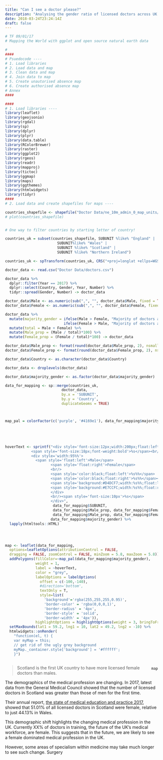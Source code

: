 ```yaml
---
title: "Can I see a doctor please?"
description: "Analysing the gender ratio of licensed doctors across UK countries"
date: 2018-03-24T23:24:14Z
draft: false
---
```


```r
# TF 09/01/17
# Mapping the World with ggplot and open source natural earth data

# 
####
# Psuedocode ----
# 1. Load libraries
# 2. Load data and map
# 3. Clean data and map
# 4. Join data to map
# 5. Create unautorised absence map
# 6. Create authorised absence map
# Annex
####

####
# 1. Load libraries ----
library(leaflet)
library(geojsonio)
library(rgdal)
library(sp)
library(dplyr)
library(plyr)
library(data.table)
library(RColorBrewer)
library(raster)
library(ggplot2)
library(rgeos)
library(readr)
library(mapproj)
library(tictoc)
library(ggmap)
library(maps)
library(ggthemes)
library(htmlwidgets)
library(tidyr)
####
# 2. Load data and create shapefiles for maps ----

countries_shapefile <- shapefile("Doctor Data/ne_10m_admin_0_map_units/ne_10m_admin_0_map_units.shp")
# plot(countries_shapefile)


# One way to filter countries by starting letter of country!

countries_uk = subset(countries_shapefile, SUBUNIT %like% "England" | 
                        SUBUNIT%like% "Wales" |
                        SUBUNIT %like% "Scotland" |
                        SUBUNIT %like% "Northern Ireland")

countries_uk <- spTransform(countries_uk, CRS("+proj=longlat +ellps=WGS84"))

doctor_data <- read.csv("Doctor Data/doctors.csv")

doctor_data %>% 
  dplyr::filter(Year == 2017) %>% 
  dplyr::select(Country, Gender, Year, Number) %>%
  tidyr::spread(Gender, Number) -> doctor_data

doctor_data$Male <- as.numeric(sub(",", "", doctor_data$Male, fixed = TRUE))
doctor_data$Female <- as.numeric(sub(",", "", doctor_data$Female, fixed = TRUE))

doctor_data %>%
  mutate(majority_gender = ifelse(Male > Female, "Majority of doctors are male", 
                           ifelse(Female > Male, "Majority of doctors are female", "Gender Equality")))  %>%
  mutate(total = Male + Female) %>%
  mutate(Male_prop = (Male / total)*100) %>%
  mutate(Female_prop = (Female / total)*100) -> doctor_data

doctor_data$Male_prop <- format(round(doctor_data$Male_prop, 2), nsmall = 2)
doctor_data$Female_prop <- format(round(doctor_data$Female_prop, 2), nsmall = 2)

doctor_data$Country <- as.character(doctor_data$Country)

doctor_data <- droplevels(doctor_data)

doctor_data$majority_gender <- as.factor(doctor_data$majority_gender)

data_for_mapping <- sp::merge(countries_uk,
                          doctor_data,
                          by.x = 'SUBUNIT',
                          by.y = 'Country',
                          duplicateGeoms = TRUE)



map_pal = colorFactor(c('purple', '#4169e1'), data_for_mapping$majority_gender)





hoverText <- sprintf("<div style='font-size:12px;width:200px;float:left'>
            <span style='font-size:18px;font-weight:bold'>%s</span><br/> 
            <div style='width:95%%'>
              <span style='float:left'>Male</span>
                     <span style='float:right'>Female</span>
                     <br/>
                     <span style='color:black;float:left'>%s%%</span>
                     <span style='color:black;float:right'>%s%%</span><br clear='all'/>
                     <span style='background:#D4DCF7;width:%s%%;float:left'>&nbsp;</span>
                     <span style='background:#E7CCFC;width:%s%%;float:right'>&nbsp;</span>
                     </div>
                     <br/><span style='font-size:10px'>%s</span>
                     </div>",
                      data_for_mapping$SUBUNIT, 
                      data_for_mapping$Male_prop, data_for_mapping$Female_prop,
                      data_for_mapping$Male_prop, data_for_mapping$Female_prop,
                     data_for_mapping$majority_gender) %>%
  lapply(htmltools::HTML)




map <- leaflet(data_for_mapping,
  options=leafletOptions(attributionControl = FALSE, 
  dragging = FALSE, zoomControl = FALSE, minZoom = 5.8, maxZoom = 5.8)) %>%
  addPolygons(fillColor=~map_pal(data_for_mapping$majority_gender),
              weight = 1,
              label = ~hoverText,
              color = "grey",
              labelOptions = labelOptions(
                offset = c(-100,-140),
                #direction='bottom',
                textOnly = T,
                style=list(
                  'background'='rgba(255,255,255,0.95)',
                  'border-color' = 'rgba(0,0,0,1)',
                  'border-radius' = '4px',
                  'border-style' = 'solid',
                  'border-width' = '4px')),
              highlightOptions = highlightOptions(weight = 3, bringToFront = TRUE)) %>%
  setMaxBounds(lat1 = 59.2, lng1 = 10, lat2 = 49.2, lng2 = -10) %>%
  htmlwidgets::onRender(
    "function(el, t) {
    var myMap = this;
    // get rid of the ugly grey background
    myMap._container.style['background'] = '#ffffff';
    }") 
    


```

<div style= "float:right;position: relative; top: -10px;"> 
```r
map
```
</div>


> Scotland is the first UK country to have more licensed female doctors than males. 

The demographics of the medical profession are changing. In 2017, latest data from the General Medical Council showed that the number of licensed doctors in Scotland was greater than those of men for the first time. 

Their annual report, [the state of medical education and practice 2017](https://www.gmc-uk.org/publications/somep2017.asp), showed that 51.01% of all licensed doctors in Scotland were female, relative to just 44.13% in Wales. 

This demographic shift highlights the changing medical profession in the UK. Currently XX% of doctors in training, the future of the UK's medical workforce, are female. This suggests that in the future, we are likely to see a female dominated medical profession in the UK.

However, some areas of specialism within medicine may take much longer to see such change. Surgery 

\n


\n

\n

\n

\n
